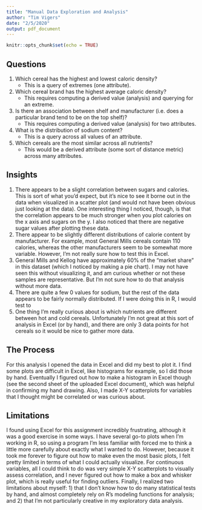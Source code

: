 ```yaml
---
title: "Manual Data Exploration and Analysis"
author: "Tim Vigers"
date: "2/5/2020"
output: pdf_document
---
```


```r
knitr::opts_chunk$set(echo = TRUE)
```

## Questions

1. Which cereal has the highest and lowest caloric density?
	- This is a query of extremes (one attribute).
2. Which cereal brand has the highest average caloric density?
	- This requires computing a derived value (analysis) and querying for an extreme.
3. Is there an association between shelf and manufacturer (i.e. does a particular brand tend to be on the top shelf)?
	- This requires computing a derived value (analysis) for two attributes.
4. What is the distribution of sodium content?
	- This is a query across all values of an attribute.
5. Which cereals are the most similar across all nutrients?
	- This would be a derived attribute (some sort of distance metric) across many attributes. 

## Insights

1. There appears to be a slight correlation between sugars and calories. This is sort of what you'd expect, but it's nice to see it borne out in the data when visualized in a scatter plot (and would not have been obvious just looking at the data). One interesting thing I noticed, though, is that the correlation appears to be much stronger when you plot calories on the x axis and sugars on the y. I also noticed that there are negative sugar values after plotting these data.
2. There appear to be slightly different distributions of calorie content by manufacturer. For example, most General Mills cereals contain 110 calories, whereas the other manufacturers seem to be somewhat more variable. However, I'm not really sure how to test this in Excel.
3. General Mills and Kellog have approximately 60% of the "market share" in this dataset (which I noticed by making a pie chart). I may not have seen this without visualizing it, and am curious whether or not these samples are representative. But I'm not sure how to do that analysis without more data.
4. There are quite a few 0 values for sodium, but the rest of the data appears to be fairly normally distributed. If I were doing this in R, I would test to 
5. One thing I'm really curious about is which nutrients are different between hot and cold cereals. Unfortunately I'm not great at this sort of analysis in Excel (or by hand), and there are only 3 data points for hot cereals so it would be nice to gather more data.

## The Process

For this analysis I opened the data in Excel and did my best to plot it. I find some plots are difficult in Excel, like histograms for example, so I did those by hand. Eventually I figured out how to make a histogram in Excel though (see the second sheet of the uploaded Excel document), which was helpful in confirming my hand drawing. Also, I made X-Y scatterplots for variables that I thought might be correlated or was curious about. 

## Limitations

I found using Excel for this assignment incredibly frustrating, although it was a good exercise in some ways. I have several go-to plots when I'm working in R, so using a program I'm less familiar with forced me to think a little more carefully about exactly what I wanted to do. However, because it took me forever to figure out how to make even the most basic plots, I felt pretty limited in terms of what I could actually visualize. For continuous variables, all I could think to do was very simple X-Y scatterplots to visually assess correlation, and I never figured out how to make a box and whisker plot, which is really useful for finding outliers. Finally, I realized two limitations about myself: 1) that I don't know how to do many statistical tests by hand, and almost completely rely on R's modeling functions for analysis; and 2) that I'm not particularly creative in my exploratory data analysis.